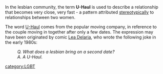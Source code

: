 In the lesbian community, the term '''U-Haul''' is used to describe a relationship that becomes very close, very fast - a pattern attributed [[stereotype|stereotypically]] to relationships between two women. 

The word [[U-Haul]] comes from the popular moving company, in reference to the couple moving in together after only a few dates. The expression may have been originated by comic [[Lea Delaria]], who wrote the following joke in the early 1980s:

:''Q. What does a lesbian bring on a second date?''
:''A. A U-Haul.''


[[category:LGBT]]
{{stub}}